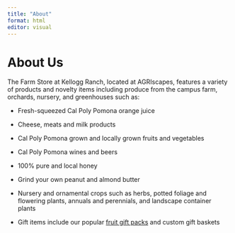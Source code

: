 ```yaml
---
title: "About"
format: html
editor: visual
---
```


# About Us

The Farm Store at Kellogg Ranch, located at AGRIscapes, features a variety of products and novelty items including produce from the campus farm, orchards, nursery, and greenhouses such as:

-   Fresh-squeezed Cal Poly Pomona orange juice

-   Cheese, meats and milk products

-   Cal Poly Pomona grown and locally grown fruits and vegetables

-   Cal Poly Pomona wines and beers

-   100% pure and local honey

-   Grind your own peanut and almond butter

-   Nursery and ornamental crops such as herbs, potted foliage and flowering plants, annuals and perennials, and landscape container plants

-   Gift items include our popular [fruit gift packs](https://www.cpp.edu/farmstore/gift-shop.shtml) and custom gift baskets
